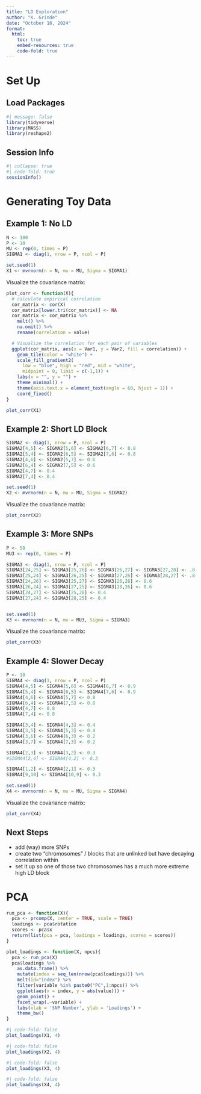 ```yaml
---
title: "LD Exploration"
author: "K. Grinde"
date: "October 16, 2024"
format: 
  html:
    toc: true
    embed-resources: true
    code-fold: true
---
```


# Set Up

## Load Packages

```r
#| message: false
library(tidyverse)
library(MASS)
library(reshape2)
```

## Session Info

```r
#| collapse: true
#| code-fold: true
sessionInfo()
```



# Generating Toy Data

## Example 1: No LD

```r
N <- 100
P <- 10
MU <- rep(0, times = P)
SIGMA1 <- diag(1, nrow = P, ncol = P)

set.seed(1)
X1 <- mvrnorm(n = N, mu = MU, Sigma = SIGMA1)
```


Visualize the covariance matrix: 

```r
plot_corr <- function(X){
  # calculate empirical correlation
  cor_matrix <- cor(X)
  cor_matrix[lower.tri(cor_matrix)] <- NA
  cor_matrix <- cor_matrix %>% 
    melt() %>% 
    na.omit() %>% 
    rename(correlation = value)

  # Visualize the correlation for each pair of variables
  ggplot(cor_matrix, aes(x = Var1, y = Var2, fill = correlation)) +
    geom_tile(color = "white") +
    scale_fill_gradient2(
      low = "blue", high = "red", mid = "white", 
      midpoint = 0, limit = c(-1,1)) +
    labs(x = "", y = "") +
    theme_minimal() + 
    theme(axis.text.x = element_text(angle = 60, hjust = 1)) + 
    coord_fixed()
}

plot_corr(X1)
```


## Example 2: Short LD Block

```r
SIGMA2 <- diag(1, nrow = P, ncol = P)
SIGMA2[4,5] <- SIGMA2[5,6] <- SIGMA2[6,7] <- 0.8
SIGMA2[5,4] <- SIGMA2[6,5] <- SIGMA2[7,6] <- 0.8
SIGMA2[4,6] <- SIGMA2[5,7] <- 0.6
SIGMA2[6,4] <- SIGMA2[7,5] <- 0.6
SIGMA2[4,7] <- 0.4
SIGMA2[7,4] <- 0.4

set.seed(1)
X2 <- mvrnorm(n = N, mu = MU, Sigma = SIGMA2)
```


Visualize the covariance matrix: 

```r
plot_corr(X2)
```

## Example 3: More SNPs

```r
P <- 50
MU3 <- rep(0, times = P)

SIGMA3 <- diag(1, nrow = P, ncol = P)
SIGMA3[24,25] <- SIGMA3[25,26] <- SIGMA3[26,27] <- SIGMA3[27,28] <- .8
SIGMA3[25,24] <- SIGMA3[26,25] <- SIGMA3[27,26] <- SIGMA3[28,27] <- .8
SIGMA3[24,26] <- SIGMA3[25,27] <- SIGMA3[26,28] <- 0.6
SIGMA3[26,24] <- SIGMA3[27,25] <- SIGMA3[28,26] <- 0.6
SIGMA3[24,27] <- SIGMA3[25,28] <- 0.4
SIGMA3[27,24] <- SIGMA3[28,25] <- 0.4


set.seed(1)
X3 <- mvrnorm(n = N, mu = MU3, Sigma = SIGMA3)
```


Visualize the covariance matrix: 

```r
plot_corr(X3)
```


## Example 4: Slower Decay

```r
P <- 10
SIGMA4 <- diag(1, nrow = P, ncol = P)
SIGMA4[4,5] <- SIGMA4[5,6] <- SIGMA4[6,7] <- 0.9
SIGMA4[5,4] <- SIGMA4[6,5] <- SIGMA4[7,6] <- 0.9
SIGMA4[4,6] <- SIGMA4[5,7] <- 0.8
SIGMA4[6,4] <- SIGMA4[7,5] <- 0.8
SIGMA4[4,7] <- 0.8
SIGMA4[7,4] <- 0.8

SIGMA4[3,4] <- SIGMA4[4,3] <- 0.4
SIGMA4[3,5] <- SIGMA4[5,3] <- 0.4
SIGMA4[3,6] <- SIGMA4[6,3] <- 0.2
SIGMA4[3,7] <- SIGMA4[7,3] <- 0.2

SIGMA4[2,3] <- SIGMA4[3,2] <- 0.3
#SIGMA4[2,4] <- SIGMA4[4,2] <- 0.3

SIGMA4[1,2] <- SIGMA4[2,1] <- 0.3
SIGMA4[9,10] <- SIGMA4[10,9] <- 0.3

set.seed(1)
X4 <- mvrnorm(n = N, mu = MU, Sigma = SIGMA4)
```


Visualize the covariance matrix: 

```r
plot_corr(X4)
```


## Next Steps

- add (way) more SNPs
- create two "chromosomes" / blocks that are unlinked but have decaying correlation within
- set it up so one of those two chromosomes has a much more extreme high LD block



# PCA

```r
run_pca <- function(X){
  pca <- prcomp(X, center = TRUE, scale = TRUE)
  loadings <- pca$rotation
  scores <- pca$x
  return(list(pca = pca, loadings = loadings, scores = scores))
}

plot_loadings <- function(X, npcs){
  pca <- run_pca(X)
  pca$loadings %>%
    as.data.frame() %>%
    mutate(index = seq_len(nrow(pca$loadings))) %>%
    melt(id="index") %>%
    filter(variable %in% paste0("PC",1:npcs)) %>%
    ggplot(aes(x = index, y = abs(value))) + 
    geom_point() + 
    facet_wrap(.~variable) +
    labs(xlab = 'SNP Number', ylab = 'Loadings') + 
    theme_bw()
}
```

```r
#| code-fold: false
plot_loadings(X1, 4)
```

```r
#| code-fold: false
plot_loadings(X2, 4)
```


```r
#| code-fold: false
plot_loadings(X3, 4)
```

```r
#| code-fold: false
plot_loadings(X4, 4)
```
